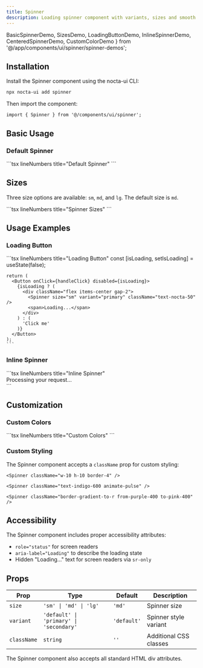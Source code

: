 ```yaml
---
title: Spinner
description: Loading spinner component with variants, sizes and smooth animations for indicating loading states
---
```


  BasicSpinnerDemo,
  SizesDemo,
  LoadingButtonDemo,
  InlineSpinnerDemo,
  CenteredSpinnerDemo,
  CustomColorDemo
} from '@/app/components/ui/spinner/spinner-demos';

## Installation

Install the Spinner component using the nocta-ui CLI:

```bash lineNumbers title="Terminal"
npx nocta-ui add spinner
```

Then import the component:

```tsx lineNumbers title="Import"
import { Spinner } from '@/components/ui/spinner';
```

## Basic Usage

### Default Spinner

<DocsTabs defaultValue="preview">
  <DocsTab value="preview" lineNumbers title="Preview">
    <BasicSpinnerDemo />
  </DocsTab>
  <DocsTab value="code" lineNumbers title="Code">
    ```tsx lineNumbers title="Default Spinner"
    <Spinner />
    ```
  </DocsTab>
</DocsTabs>

## Sizes

Three size options are available: `sm`, `md`, and `lg`. The default size is `md`.

<DocsTabs defaultValue="preview">
  <DocsTab value="preview" lineNumbers title="Preview">
    <SizesDemo />
  </DocsTab>
  <DocsTab value="code" lineNumbers title="Code">
    ```tsx lineNumbers title="Spinner Sizes"
    <Spinner size="sm" />
    <Spinner size="md" />
    <Spinner size="lg" />
    ```
  </DocsTab>
</DocsTabs>

## Usage Examples

### Loading Button

<DocsTabs defaultValue="preview">
  <DocsTab value="preview" lineNumbers title="Preview">
    <LoadingButtonDemo />
  </DocsTab>
  <DocsTab value="code" lineNumbers title="Code">
    ```tsx lineNumbers title="Loading Button"
    const [isLoading, setIsLoading] = useState(false);

    return (
      <Button onClick={handleClick} disabled={isLoading}>
        {isLoading ? (
          <div className="flex items-center gap-2">
            <Spinner size="sm" variant="primary" className="text-nocta-50" />
            <span>Loading...</span>
          </div>
        ) : (
          'Click me'
        )}
      </Button>
    );
    ```
  </DocsTab>
</DocsTabs>

### Inline Spinner

<DocsTabs defaultValue="preview">
  <DocsTab value="preview" lineNumbers title="Preview">
    <InlineSpinnerDemo />
  </DocsTab>
  <DocsTab value="code" lineNumbers title="Code">
    ```tsx lineNumbers title="Inline Spinner"
    <div className="flex items-center gap-2">
      <Spinner size="sm" />
      <span>Processing your request...</span>
    </div>
    ```
  </DocsTab>
</DocsTabs>

## Customization

### Custom Colors

<DocsTabs defaultValue="preview">
  <DocsTab value="preview" lineNumbers title="Preview">
    <CustomColorDemo />
  </DocsTab>
  <DocsTab value="code" lineNumbers title="Code">
    ```tsx lineNumbers title="Custom Colors"
    <Spinner className="text-blue-500 dark:text-blue-500/50" />
    <Spinner className="text-green-500 dark:text-green-500/50" />
    <Spinner className="text-red-500 dark:text-red-500/50" />
    <Spinner className="text-purple-500 dark:text-purple-500/50" />
    <Spinner className="text-orange-500 dark:text-orange-500/50" />
    ```
  </DocsTab>
</DocsTabs>

### Custom Styling

The Spinner component accepts a `className` prop for custom styling:

```tsx lineNumbers title="Custom Styling"
<Spinner className="w-10 h-10 border-4" />

<Spinner className="text-indigo-600 animate-pulse" />

<Spinner className="border-gradient-to-r from-purple-400 to-pink-400" />
```

## Accessibility

The Spinner component includes proper accessibility attributes:

- `role="status"` for screen readers
- `aria-label="Loading"` to describe the loading state  
- Hidden "Loading..." text for screen readers via `sr-only`

## Props

| Prop | Type | Default | Description |
|------|------|---------|-------------|
| `size` | `'sm' \| 'md' \| 'lg'` | `'md'` | Spinner size |
| `variant` | `'default' \| 'primary' \| 'secondary'` | `'default'` | Spinner style variant |
| `className` | `string` | `''` | Additional CSS classes |

The Spinner component also accepts all standard HTML div attributes. 